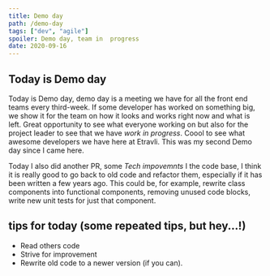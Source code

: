```yaml
---
title: Demo day
path: /demo-day
tags: ["dev", "agile"]
spoiler: Demo day, team in  progress
date: 2020-09-16
---
```


## Today is Demo day

Today is Demo day, demo day is a meeting we have for all the front end teams every third-week. If some developer has worked on something big,
we show it for the team on how it looks and works right now and what is left. Great opportunity to see what everyone working on but also for the project leader to see that
we have _work in progress_.
Coool to see what awesome developers we have here at Etravli. This was my second Demo day since I came here.

Today I also did another PR, some _Tech impovemnts_ I the code base, I think it is really good to go back to old code and refactor them, especially if it has been written a few years ago.
This could be, for example, rewrite class components into functional components, removing unused code blocks, write new unit tests for just that component.

## tips for today (some repeated tips, but hey...!)

- Read others code
- Strive for improvement
- Rewrite old code to a newer version (if you can).
